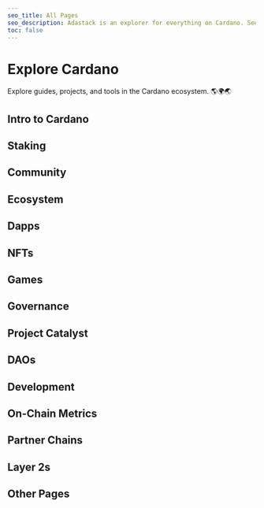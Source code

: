 ```yaml
---
seo_title: All Pages
seo_description: Adastack is an explorer for everything on Cardano. See every page of tools and dApps here. The site is open-source and new content is added daily!
toc: false
---
```



# Explore Cardano

Explore guides, projects, and tools in the Cardano ecosystem. 🌎🌍🌏

## Intro to Cardano

<TOCItem
  pageName="What is Blockchain?"
  relativeUrl="/intro_to_cardano/what_is_blockchain"
/>

<TOCItem pageName="Why Cardano?" relativeUrl="/intro_to_cardano/why_cardano" />

<TOCItem pageName="Learn More" relativeUrl="/intro_to_cardano/learn_more" />

<TOCItem
  pageName="Set up a Wallet"
  relativeUrl="/intro_to_cardano/set_up_a_wallet"
/>

<TOCItem pageName="Buy ADA" relativeUrl="/intro_to_cardano/buy_ada" />

<TOCItem
  pageName="Use Cardano"
  relativeUrl="/intro_to_cardano/start_using_cardano"
/>

## Staking

<TOCItem pageName="What is Staking?" relativeUrl="/staking/what_is_staking" />

<TOCItem pageName="Start Staking" relativeUrl="/staking/start_staking" />

<TOCItem
  pageName="Stake Pool Explorers"
  relativeUrl="/staking/stake_pool_explorers"
/>

<TOCItem
  pageName="Stake Reward Trackers"
  relativeUrl="/staking/stake_reward_trackers"
/>

<TOCItem
  pageName="Stake Pool Alliances"
  relativeUrl="/staking/stake_pool_alliances"
/>

<TOCItem
  pageName="Initial Stake Pool Offerings (ISPOs)"
  relativeUrl="/staking/ispos"
/>

<TOCItem
  pageName="Pool Monitoring Tools"
  relativeUrl="/staking/pool_monitoring_tools"
/>

## Community

<TOCItem pageName="Newsletters" relativeUrl="/community/newsletters" />

<TOCItem pageName="News and Blogs" relativeUrl="/community/news_and_blogs" />

<TOCItem pageName="YouTube" relativeUrl="/community/youtube" />

## Ecosystem

<TOCItem pageName="Ecosystem Maps" relativeUrl="/ecosystem/ecosystem_maps" />

<TOCItem
  pageName="Block Explorers"
  relativeUrl="/ecosystem/blockchain_explorers"
/>

## Dapps

<TOCItem pageName="What is a dApp?" relativeUrl="/dapps/what_is_a_dapp" />

<TOCItem pageName="dApp Explorers" relativeUrl="/dapps/dapp_explorers" />

## NFTs

<TOCItem pageName="What are NFTs?" relativeUrl="/nfts/what_are_nfts" />

## Games

<TOCItem
  pageName="What are Web3 Games?"
  relativeUrl="/gaming/what_are_web3_games"
/>

## Governance

<TOCItem
  pageName="What is Governance?"
  relativeUrl="/governance/what_is_governance"
/>

## Project Catalyst

<TOCItem
  pageName="What is Project Catalyst?"
  relativeUrl="/catalyst/what_is_project_catalyst"
/>

## DAOs

<TOCItem pageName="What is a DAO?" relativeUrl="/daos/what_is_a_dao" />

## Development

<TOCItem
  pageName="Intro to Cardano Development"
  relativeUrl="/development/intro_to_cardano_development"
/>

<TOCItem
  pageName="Development Companies"
  relativeUrl="/development/dev_teams"
/>

<TOCItem
  pageName="Learning Platforms"
  relativeUrl="/development/learning_platforms"
/>

<TOCItem pageName="Documentation" relativeUrl="/development/documentation" />

<TOCItem pageName="Developer Chat" relativeUrl="/development/developer_chat" />

<TOCItem pageName="Code Libraries" relativeUrl="/development/code_libraries" />

## On-Chain Metrics

<TOCItem
  pageName="On-Chain Dashboards"
  relativeUrl="/on_chain_metrics/on_chain_dashboards"
/>

<TOCItem
  pageName="Network Activity"
  relativeUrl="/on_chain_metrics/network_activity"
/>

<TOCItem
  pageName="Decentralization Metrics"
  relativeUrl="/on_chain_metrics/decentralization_metrics"
/>

## Partner Chains

<TOCItem
  pageName="What are Partner Chains?"
  relativeUrl="/partner_chains/what_are_partner_chains"
/>

## Layer 2s

<TOCItem
  pageName="What are Layer 2s?"
  relativeUrl="/layer_2s/what_are_layer_2s"
/>

## Other Pages

<TOCItem pageName="About" relativeUrl="/about" />
